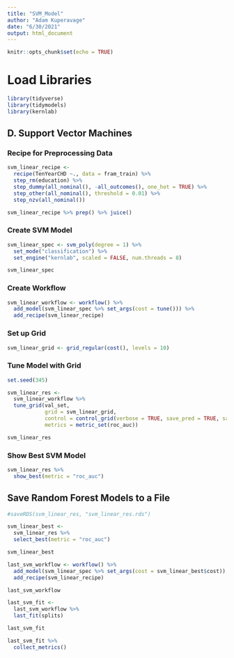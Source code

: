 ---
title: "SVM_Model"
author: "Adam Kuperavage"
date: "6/30/2021"
output: html_document
---

```{r setup, include=FALSE}
knitr::opts_chunk$set(echo = TRUE)
```

# Load Libraries

```{r}
library(tidyverse)
library(tidymodels)
library(kernlab)
```


## D. Support Vector Machines

### Recipe for Preprocessing Data

```{r}
svm_linear_recipe <- 
  recipe(TenYearCHD ~., data = fram_train) %>% 
  step_rm(education) %>% 
  step_dummy(all_nominal(), -all_outcomes(), one_hot = TRUE) %>%  
  step_other(all_nominal(), threshold = 0.01) %>%
  step_nzv(all_nominal())

svm_linear_recipe %>% prep() %>% juice() 
```

### Create SVM Model

```{r}
svm_linear_spec <- svm_poly(degree = 1) %>%
  set_mode("classification") %>%
  set_engine("kernlab", scaled = FALSE, num.threads = 8) 

svm_linear_spec
```

### Create Workflow

```{r}
svm_linear_workflow <- workflow() %>%
  add_model(svm_linear_spec %>% set_args(cost = tune())) %>%
  add_recipe(svm_linear_recipe)
```

### Set up Grid

```{r}
svm_linear_grid <- grid_regular(cost(), levels = 10)
```

### Tune Model with Grid

```{r}
set.seed(345)

svm_linear_res <-   
  svm_linear_workflow %>% 
  tune_grid(val_set,
            grid = svm_linear_grid,
            control = control_grid(verbose = TRUE, save_pred = TRUE, save_workflow = TRUE),
            metrics = metric_set(roc_auc))

svm_linear_res
```


### Show Best SVM Model

```{r}
svm_linear_res %>% 
  show_best(metric = "roc_auc")
```

## Save Random Forest Models to a File

```{r}
#saveRDS(svm_linear_res, "svm_linear_res.rds")
```

```{r}
svm_linear_best <- 
  svm_linear_res %>% 
  select_best(metric = "roc_auc")

svm_linear_best
```

```{r}
last_svm_workflow <- workflow() %>%
  add_model(svm_linear_spec %>% set_args(cost = svm_linear_best$cost)) %>%
  add_recipe(svm_linear_recipe)

last_svm_workflow  
```

```{r}
last_svm_fit <- 
  last_svm_workflow %>% 
  last_fit(splits)

last_svm_fit
```

```{r}
last_svm_fit %>% 
  collect_metrics()
```

